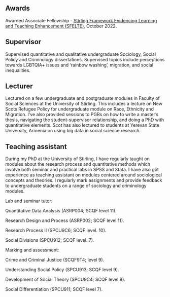 ## Awards

Awarded Associate Fellowship - [Stirling Framework Evidencing Learning and Teaching Enhancement (SFELTE)](https://www.stir.ac.uk/about/professional-services/information-services-and-library/current-students-and-staff/academic-development/accredited-cpd/sfelte-experience-route/), October 2022. 

## Supervisor 

Supervised quantitative and qualitative undergraduate Sociology, Social Policy and Criminology dissertations. Supervised topics include perceptions towards LGBTQIA+ issues and 'rainbow washing', migration, and social inequalities. 

## Lecturer 

Lectured on a few undergraduate and postgraduate modules in Faculty of Social Sciences at the University of Stirling. This includes a lecture on New Scots Refugee Policy for undergraduate module on Race, Ethnicity and Migration. I've also provided sessions to PGRs on how to write a master's thesis, navigating the student-supervisor relationship, and doing a PhD with quantitative elements. Scot has also lectured to students at Yerevan State University, Armenia on using big data in social science research. 

## Teaching assistant 

During my PhD at the University of Stirling, I have regularly taught on modules about the research process and quantitative methods which involve both seminar and practical labs in SPSS and Stata. I have also got experience as teaching assistant on modules centered around sociological concepts and theories. I regularly mark assignments and provide feedback to undergraduate students on a range of sociology and criminology modules. 

Lab and seminar tutor:

Quantitative Data Analysis (ASRP004; SCQF level 11).

Research Design and Process (ASRP002; SCQF level 11). 

Research Process II (SPCU9C6; SCQF level. 10).

Social Divisions (SPCU912; SCQF level. 7). 

Marking and assessment: 

Crime and Criminal Justice (SCQF9T4; level 9).

Understanding Social Policy (SPCU913; SCQF level 9).

Development of Social Theory (SPCU9C4; SCQF level 9).

Social Differentiation (SPCU911; SCQF level 7). 






